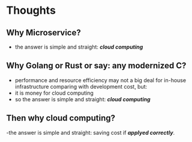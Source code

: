 # Thoughts

## Why Microservice?

- the answer is simple and straight: ***cloud computing***

## Why Golang or Rust or say: any modernized C?

- performance and resource efficiency may not a big deal for in-house infrastructure comparing with development cost, but:
- it is money for cloud computing
- so the answer is simple and straight: ***cloud computing***

## Then why cloud computing?

-the answer is simple and straight: saving cost if ***applyed correctly***.